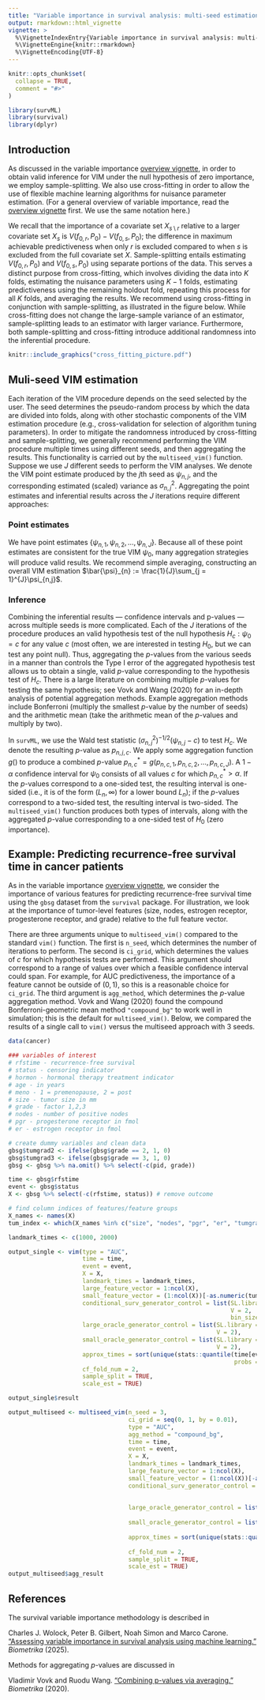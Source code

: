 ```yaml
---
title: "Variable importance in survival analysis: multi-seed estimation"
output: rmarkdown::html_vignette
vignette: >
  %\VignetteIndexEntry{Variable importance in survival analysis: multi-seed estimation}
  %\VignetteEngine{knitr::rmarkdown}
  %\VignetteEncoding{UTF-8}
---
```


```r
knitr::opts_chunk$set(
  collapse = TRUE,
  comment = "#>"
)
```

```r
library(survML)
library(survival)
library(dplyr)
```

## Introduction

As discussed in the variable importance [overview vignette](https://cwolock.github.io/survML/articles/variable_importance.html), in order to obtain valid inference for VIM under the null hypothesis of zero importance, we employ sample-splitting. We also use cross-fitting in order to allow the use of flexible machine learning algorithms for nuisance parameter estimation. (For a general overview of variable importance, read the [overview vignette](https://cwolock.github.io/survML/articles/variable_importance.html) first. We use the same notation here.) 

We recall that the importance of a covariate set $X_{s \setminus r}$ relative to a larger covariate set $X_s$ is $V(f_{0,r}, P_0) - V(f_{0,s}, P_0)$; the difference in maximum achievable predictiveness when only $r$ is excluded compared to when $s$ is excluded from the full covariate set $X$. Sample-splitting entails estimating $V(f_{0,r}, P_0)$ and $V(f_{0,s}, P_0)$ using separate portions of the data. This serves a distinct purpose from cross-fitting, which involves dividing the data into $K$ folds, estimating the nuisance parameters using $K-1$ folds, estimating predictiveness using the remaining holdout fold, repeating this process for all $K$ folds, and averaging the results. We recommend using cross-fitting in conjunction with sample-splitting, as illustrated in the figure below. While cross-fitting does not change the large-sample variance of an estimator, sample-splitting leads to an estimator with larger variance. Furthermore, both sample-splitting and cross-fitting introduce additional randomness into the inferential procedure. 

```r
knitr::include_graphics("cross_fitting_picture.pdf")
```

## Muli-seed VIM estimation

Each iteration of the VIM procedure depends on the seed selected by the user. The seed determines the pseudo-random process by which the data are divided into folds, along with other stochastic components of the VIM estimation procedure (e.g., cross-validation for selection of algorithm tuning parameters). In order to mitigate the randomness introduced by cross-fitting and sample-splitting, we generally recommend performing the VIM procedure multiple times using different seeds, and then aggregating the results. This functionality is carried out by the `multiseed_vim()` function. Suppose we use $J$ different seeds to perform the VIM analyses. We denote the VIM point estimate produced by the $j$th seed as $\psi_{n,j}$, and the corresponding estimated (scaled) variance as $\sigma^2_{n,j}$. Aggregating the point estimates and inferential results across the $J$ iterations require different approaches: 

### Point estimates
We have point estimates $\{\psi_{n,1}, \psi_{n,2}, \ldots, \psi_{n,J}\}$. Because all of these point estimates are consistent for the true VIM $\psi_{0}$, many aggregation strategies will produce valid results. We recommend simple averaging, constructing an overall VIM estimation $\bar{\psi}_{n} := \frac{1}{J}\sum_{j = 1}^{J}\psi_{n,j}$. 

### Inference 
Combining the inferential results --- confidence intervals and p-values --- across multiple seeds is more complicated. Each of the $J$ iterations of the procedure produces an valid hypothesis test of the null hypothesis $H_{c}: \psi_0 = c$ for any value $c$ (most often, we are interested in testing $H_0$, but we can test any point null). Thus, aggregating the $p$-values from the various seeds in a manner than controls the Type I error of the aggregated hypothesis test allows us to obtain a single, valid $p$-value corresponding to the hypothesis test of $H_c$. There is a large literature on combining multiple $p$-values for testing the same hypothesis; see Vovk and Wang (2020) for an in-depth analysis of potential aggregation methods. Example aggregation methods include Bonferroni (multiply the smallest $p$-value by the number of seeds) and the arithmetic mean (take the arithmetic mean of the $p$-values and multiply by two). 

In `survML`, we use the Wald test statistic $(\sigma^2_{n,j})^{-1/2}(\psi_{n,j} - c)$ to test $H_c$. We denote the resulting $p$-value as $p_{n,j,c}$. We apply some aggregation function $g()$ to produce a combined $p$-value $p^*_{n,c} = g(p_{n,c,1}, p_{n,c,2}, \ldots, p_{n,c,J})$. A $1-\alpha$ confidence interval for $\psi_0$ consists of all values $c$ for which $p^*_{n,c} > \alpha$. If the $p$-values correspond to a one-sided test, the resulting interval is one-sided (i.e., it is of the form $(L_n, \infty)$ for a lower bound $L_n$); if the $p$-values correspond to a two-sided test, the resulting interval is two-sided. The `multiseed_vim()` function produces both types of intervals, along with the aggregated $p$-value corresponding to a one-sided test of $H_0$ (zero importance). 

## Example: Predicting recurrence-free survival time in cancer patients

As in the variable importance [overview vignette](https://cwolock.github.io/survML/articles/variable_importance.html), we consider the importance of various features for predicting recurrence-free survival time using the `gbsg` dataset from the `survival` package. For illustration, we look at the importance of tumor-level features (size, nodes, estrogen receptor, progesterone receptor, and grade) relative to the full feature vector. 

There are three arguments unique to `multiseed_vim()` compared to the standard `vim()` function. The first is `n_seed`, which determines the number of iterations to perform. The second is `ci_grid`, which determines the values of $c$ for which hypothesis tests are performed. This argument should correspond to a range of values over which a feasible confidence interval could span. For example, for AUC predictiveness, the importance of a feature cannot be outside of $(0,1)$, so this is a reasonable choice for `ci_grid`. The third argument is `agg_method`, which determines the $p$-value aggregation method. Vovk and Wang (2020) found the compound Bonferroni-geometric mean method `"compound_bg"` to work well in simulation; this is the default for `multiseed_vim()`. Below, we compared the results of a single call to `vim()` versus the multiseed approach with 3 seeds. 


```r
data(cancer)

### variables of interest
# rfstime - recurrence-free survival
# status - censoring indicator
# hormon - hormonal therapy treatment indicator
# age - in years
# meno - 1 = premenopause, 2 = post
# size - tumor size in mm
# grade - factor 1,2,3
# nodes - number of positive nodes
# pgr - progesterone receptor in fmol
# er - estrogen receptor in fmol

# create dummy variables and clean data
gbsg$tumgrad2 <- ifelse(gbsg$grade == 2, 1, 0)
gbsg$tumgrad3 <- ifelse(gbsg$grade == 3, 1, 0)
gbsg <- gbsg %>% na.omit() %>% select(-c(pid, grade))

time <- gbsg$rfstime
event <- gbsg$status
X <- gbsg %>% select(-c(rfstime, status)) # remove outcome 

# find column indices of features/feature groups
X_names <- names(X)
tum_index <- which(X_names %in% c("size", "nodes", "pgr", "er", "tumgrad2", "tumgrad3"))

landmark_times <- c(1000, 2000)

output_single <- vim(type = "AUC",
                     time = time,
                     event = event,
                     X = X,
                     landmark_times = landmark_times,
                     large_feature_vector = 1:ncol(X),
                     small_feature_vector = (1:ncol(X))[-as.numeric(tum_index)],
                     conditional_surv_generator_control = list(SL.library = c("SL.mean", "SL.glm"),
                                                               V = 2,
                                                               bin_size = 0.5),
                     large_oracle_generator_control = list(SL.library = c("SL.mean", "SL.glm"),
                                                           V = 2),
                     small_oracle_generator_control = list(SL.library = c("SL.mean", "SL.glm"),
                                                           V = 2),
                     approx_times = sort(unique(stats::quantile(time[event == 1 & time <= max(landmark_times)],
                                                                probs = seq(0, 1, by = 0.025)))),
                     cf_fold_num = 2,
                     sample_split = TRUE,
                     scale_est = TRUE)

output_single$result

output_multiseed <- multiseed_vim(n_seed = 3,
                                  ci_grid = seq(0, 1, by = 0.01),
                                  type = "AUC",
                                  agg_method = "compound_bg",
                                  time = time,
                                  event = event,
                                  X = X,
                                  landmark_times = landmark_times,
                                  large_feature_vector = 1:ncol(X),
                                  small_feature_vector = (1:ncol(X))[-as.numeric(tum_index)],
                                  conditional_surv_generator_control = list(SL.library = c("SL.mean", "SL.glm"),
                                                                            V = 2,
                                                                            bin_size = 0.5),
                                  large_oracle_generator_control = list(SL.library = c("SL.mean", "SL.glm"),
                                                                        V = 2),
                                  small_oracle_generator_control = list(SL.library = c("SL.mean", "SL.glm"),
                                                                        V = 2),
                                  approx_times = sort(unique(stats::quantile(time[event == 1 & time <= max(landmark_times)],
                                                                             probs = seq(0, 1, by = 0.025)))),
                                  cf_fold_num = 2,
                                  sample_split = TRUE,
                                  scale_est = TRUE)
output_multiseed$agg_result
```


## References 

The survival variable importance methodology is described in

Charles J. Wolock, Peter B. Gilbert, Noah Simon and Marco Carone. ["Assessing variable importance in survival analysis using machine learning."](https://doi.org/10.1093/biomet/asae061) *Biometrika* (2025). 

Methods for aggregating $p$-values are discussed in 

Vladimir Vovk and Ruodu Wang. ["Combining p-values via averaging."](https://doi.org/10.1093/biomet/asaa027) *Biometrika* (2020). 

